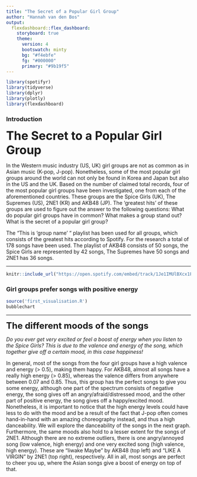 ```yaml
---
title: "The Secret of a Popular Girl Group"
author: "Hannah van den Bos"
output: 
  flexdashboard::flex_dashboard:
    storyboard: true
    theme: 
      version: 4
      bootswatch: minty
      bg: "#f4ebfe"
      fg: "#000000"
      primary: "#9b19f5"
---
```


```r
library(spotifyr)
library(tidyverse)
library(dplyr)
library(plotly)
library(flexdashboard)
```

### Introduction {data-commentary-width=600}

<font style = "font-size: 32px"><b>The Secret to a Popular Girl Group</b></font>

In the Western music industry (US, UK) girl groups are not as common as in Asian music (K-pop, J-pop). Nonetheless, some of the most popular girl groups around the world can not only be found in Korea and Japan but also in the US and the UK. 
Based on the number of claimed total records, four of the most popular girl groups have been investigated, one from each of the aforementioned countries. These groups are the Spice Girls (UK), The Supremes (US), 2NE1 (KR) and AKB48 (JP). The 'greatest hits' of these groups are used to figure out the answer to the following questions: What do popular girl groups have in common? What makes a group stand out? What is the secret of a popular girl group?

The “This is ‘group name’ “ playlist has been used for all groups, which consists of the greatest hits according to Spotify. For the research a total of 178 songs have been used. The playlist of AKB48 consists of 50 songs, the Spice Girls are represented by 42 songs, The Supremes have 50 songs and 2NE1 has 36 songs.

***

```r
knitr::include_url("https://open.spotify.com/embed/track/1Je1IMUlBXcx1Fz0WE7oPT?utm_source=generator", height = "100")
```

### Girl groups prefer songs with positive energy {data-commentary-width=600}


```r
source('first_visualisation.R')
bubblechart
```

***

<font style = "font-size: 24px"><b>The different moods of the songs</b></font>

<i>Do you ever get very excited or feel a boost of energy when you listen to the Spice Girls? This is due to the valence and energy of the song, which together give off a certain mood, in this case happiness! </i>

In general, most of the songs from the four girl groups have a high valence and energy (> 0.5), making them happy. For AKB48, almost all songs have a really high energy (> 0.85), whereas the valence differs from anywhere between 0.07 and 0.85. Thus, this group has the perfect songs to give you some energy, although one part of the spectrum consists of negative energy, the song gives off an angry/afraid/distressed mood, and the other part of positive energy, the song gives off a happy/excited mood. Nonetheless, it is important to notice that the high energy levels could have less to do with the mood and be a result of the fact that J-pop often comes hand-in-hand with an amazing choreography instead, and thus a high danceability. We will explore the danceability of the songs in the next graph. Furthermore, the same moods also hold to a lesser extent for the songs of 2NE1.
Although there are no extreme outliers, there is one angry/annoyed song (low valence, high energy) and one very excited song (high valence, high energy). These are "liwake Maybe" by AKB48 (top left) and "LIKE A VIRGIN" by 2NE1 (top right), respectively.
All in all, most songs are perfect to cheer you up, where the Asian songs give a boost of energy on top of that.